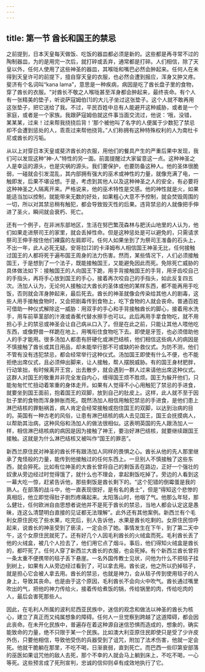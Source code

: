 ```yaml
---
---
---
```

title: 第一节 酋长和国王的禁忌
---




之前提到，日本天皇每天做饭、吃饭的器皿都必须是新的。这些都是再寻常不过的陶制器皿，为的是用完一次后，就打碎或丢弃，通常都是打碎。人们相信，除了天皇以外，任何人使用了这些神圣的器皿，其喉咙和嘴巴必然会肿起来。任何人在未得到天皇许可的前提下，擅自穿天皇的衣服，也必然会遭到报应，浑身又肿又疼。斐济有个名词叫“kana lama”，意思是一种疾病，病因是吃了酋长盘子里的食物，穿了酋长的衣服。“对酋长不敬之人喉咙甚至浑身都会肿起来，最终丧命。有个人有一张精美的垫子，听说萨寇姆伯[1]的大儿子坐过这张垫子。这个人就不敢再用这张垫子，把它送给了我。不过，平民百姓中总有人能避开这种威胁，或者是一个家庭，或者是一个家族。我跟萨寇姆伯就这件事当面交流过，他说：‘哦，没错，某某某，过来！过来帮我挠挠后背！’那个被他叫了名字的人便属于少数犯了禁忌却不会遭到惩处的人，乖乖过来帮他挠背。”人们称拥有这种特殊权利的人为南杜卡尼或酋长的污垢。

从以上对穿日本天皇或斐济酋长的衣服，用他们的餐具产生的严重后果中发现，我们可以发现这种“神-人”特性的另一面。前面提醒过大家留意这一点。这种神圣之人是幸运的源头，也是灾祸的源头。我们要保护，也要防备这种人。他的圣体很脆弱，一碰就会引发混乱，其内部拥有强大的巫术或神性的力量，就像充满了电，一触即发，后果不堪设想。于是，考虑到其他人以及这种神圣之人的安全，有必要将这种神圣之人隔离开来。严格说来，他的巫术特性是交感。他的神性就是火，如果能适当加以控制，就能带来无数的好处，如果粗心大意不予控制，就会焚毁周围的一切，所以对其禁忌稍有触犯，都会导致毁灭性的后果。违背禁忌的人就像把手伸进了圣火，瞬间就会衰朽、死亡。

还有一个例子，在非洲东部地区，生活在努巴繁茂森林与肥沃山地里的人认为，他们如果走进祭司王的家里，就会丢掉性命。但是这种惩处是可以避免的，只需请求祭司王伸手按住他们裸露的左肩即可。任何人如果坐到了为祭司王准备的石头上，不出一年，此人必死无疑。安哥拉[2]的卡泽姆布人相信国王神圣无比，任何接触过国王的人都将死于遍布国王周身的法力伤害。然而，某些情况下，人们必须接触国王，于是想到了一个法子，既能接触国王，又能避免因此而死。免除死亡威胁的具体做法如下：接触国王的人向国王下跪，用手背接触国王的手背，用牙齿咬自己的手指头，再将手心放到国王的手心，接着再次咬自己的手指头，如此反复四五次。汤加人认为，无论何人接触过大酋长的圣体或他的某样东西，都不能再用手吃饭，否则就会浑身肿起来，最后死去。酋长的神圣就像会传染给其他人的剧毒，这些人用手接触食物时，又会把剧毒传到食物上，吃下食物的人就会丧命。普通百姓可借助一种仪式解除这一威胁：用双手的手心和手背接触酋长的脚心，接着用水洗手，用车前草茎部的汁液或香蕉代替水擦手也可以。此后再用手拿食物吃，就不用担心手上的禁忌或神圣会让自己病从口入了。但是在此之前，只能让其他人喂他吃东西，或像野兽一样跪在地上，用嘴衔住食物吃下去。即使是牙签，也必须借助他人的手才能用。很多汤加人都患有肝硬化或淋巴结核，他们相信这些病人的病因是不慎接触了酋长或其日用品，却未能举行那不可或缺的补救仪式。为防不测，他们不管有没有违犯禁忌，都会经常举行这种仪式。汤加国王即使有什么不便，也不能拒绝出席仪式，且必须伸出脚来，让人接触，帮人摆脱威胁。有的国王身材肥胖，行动笨拙，有时候离开王宫，出去散步，就会遇到一群人过来请他出席这种仪式。这群人对国王的敬重并非完全发自内心，缠得国王烦不胜烦。国王为躲开他们，只能匆匆忙忙扭动着笨重的身体走开。如果有人觉得不小心用触犯了禁忌的手进食，就要坐到国王面前，抱着国王的双脚，放到自己的肚皮上。这样，此人就不至于因肚子里的食物而浑身肿胀而死。既然汤加人相信用触犯禁忌的手进食，是他们患上淋巴结核的罪魁祸首，病人肯定会经常接触或抱住国王的双脚，以达到治病的目的。英国有一种古老的风俗，让患有淋巴结核的病人去见国王，国王会抚摸病人，以帮助其治病，这种风俗和汤加人的做法很相似。这表明英国的先人跟汤加人一样，相信淋巴结核病的病因是因为接触了神王，要治好淋巴结核，就要继续跟国王接触。这就是为什么淋巴结核又被叫作“国王的罪恶”。

新西兰原住民对神圣的酋长怀有跟汤加人同样的畏惧之心。酋长从他的先人那里继承了鬼怪般的力量，能传到他接触过的任何东西上。一旦别人不慎接触了这些东西，就会猝死。比如有位神圣的大酋长曾将自己的剩饭丢在路边，正好一个强壮的奴隶从旁边经过时觉得饿了，就什么也不理会，拿起剩饭吃掉了。旁边的人看到这一幕大吃一惊，赶紧告诉他，那些剩饭是酋长剩下的。“这个犯错的倒霉蛋是我的熟人。在部落的战斗中，他一直表现很好，是有名的勇士”，但是“得知这个悲惨的真相后，他立即觉得肚子剧烈疼痛起来。太阳落山时，他咽了气。他那么年轻，那么健壮，任何欧洲自由思想者说他并不是死于酋长的禁忌，当地人都会认定这是愚昧，连这么清楚明白直接的见证都无法理解”。此外还有其他案例。新西兰有个毛利女原住民吃了些水果，吃完后，别人告诉他，水果是酋长吃剩的。女原住民惊呼起来，说酋长的神圣受到了亵渎，一定会杀了她。事情发生在下午，到了第二天中午，这个女原住民就死了。还有好几个人因毛利酋长的火绒盒而死。毛利酋长丢了他的火绒盒，被几个人捡去了，他们用它点了烟斗。事后，他们得知火绒盒是酋长的，都吓死了。任何人穿了新西兰大酋长的衣服，也会死掉。有个新西兰酋长曾将一条太重不便携带的毯子丢下悬崖。一名外国传教士见状，问他为什么不把毯子挂到树上，如果有人从旁边经过看到了，可以拿去用。酋长说，他之所以扔掉毯子，就是担心它会被人拿去用。酋长的禁忌，也就是神力，会从毯子传到使用毯子的人身上，导致其丧命。也是由于这个原因，毛利酋长不会向火中吹气。酋长通过嘴里吹出的气，把他的神力传给火，接着传给煮饭的锅，传给锅里的肉，传给吃肉的人，最后会害死那些人。

因此，在毛利人所属的波利尼西亚民族中，迷信的观念和做法以神圣的酋长为核心，建立了真正而又纯属想象的障碍。任何人一旦觉察到跨越了这道障碍，都会因此丧命。在未开化民族中，普遍存在着这种源自迷信恐惧而造成的，想象的，确实能致命的力量，绝不只限于某一个民族。比如澳大利亚原住民即使只是受了少许皮外伤，只要他相信，导致他受伤的兵器受到了诅咒，附加了法术伤害，他就一定会死。他就干脆躺在那里，不吃不喝，日渐衰弱，直到死亡。而巴西一些印第安部落的巫医如果诅咒他的敌人去死，那个不幸的人就会马上躺到床上，不吃不喝，一心等死。这些预言成了死刑宣判，忠诚的信仰则卓有成效地执行了它。